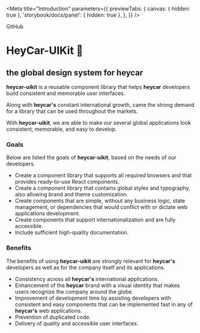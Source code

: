 
<Meta
  title="Introduction"
  parameters={{
    previewTabs: {
      canvas: { hidden: true },
      'storybook/docs/panel': { hidden: true },
    },
  }}
/>

<div className="github">
  <GitHubButton
    href="https://github.com/hey-car/heycar-uikit.git"
    data-size="large"
    data-show-count="true"
    aria-label="Star hey-car/heycar-uikit on GitHub"
  >
    GitHub
  </GitHubButton>
</div>

# HeyCar-UIKit 🎨

## the global design system for **heycar**

**heycar-uikit** is a reusable component library that helps **heycar** developers build consistent and memorable user interfaces.

Along with **heycar's** constant international growth, came the strong demand for a library that can be used throughout the markets.

With **heycar-uikit**, we are able to make our several global applications look consistent, memorable, and easy to develop.

### Goals

Below are listed the goals of **heycar-uikit**, based on the needs of our developers.

- Create a component library that supports all required browsers and that provides ready-to-use React components.
- Create a component library that contains global styles and typography, also allowing brand and theme customization.
- Create components that are simple, without any business logic, state management, or dependencies that would conflict with or dictate web applications development.
- Create components that support internationalization and are fully accessible.
- Include sufficient high-quality documentation.

### Benefits

The benefits of using **heycar-uikit** are strongly relevant for **heycar's** developers as well as for the company itself and its applications.

- Consistency across all **heycar's** international applications.
- Enhancement of the **heycar** brand with a visual identity that makes users recognize the company around the globe.
- Improvement of development time by assisting developers with consistent and easy components that can be implemented fast in any of **heycar's** web applications.
- Prevention of duplicated code.
- Delivery of quality and accessible user interfaces.
